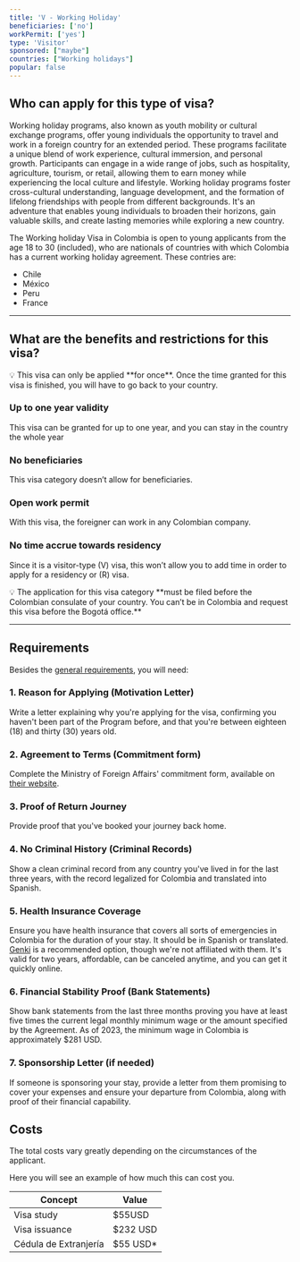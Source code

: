 ```yaml
---
title: 'V - Working Holiday'
beneficiaries: ['no']
workPermit: ['yes']
type: 'Visitor'
sponsored: ["maybe"]
countries: ["Working holidays"]
popular: false
---
```

## Who can apply for this type of visa?

Working holiday programs, also known as youth mobility or cultural exchange programs, offer young individuals the opportunity to travel and work in a foreign country for an extended period. These programs facilitate a unique blend of work experience, cultural immersion, and personal growth. Participants can engage in a wide range of jobs, such as hospitality, agriculture, tourism, or retail, allowing them to earn money while experiencing the local culture and lifestyle. Working holiday programs foster cross-cultural understanding, language development, and the formation of lifelong friendships with people from different backgrounds. It's an adventure that enables young individuals to broaden their horizons, gain valuable skills, and create lasting memories while exploring a new country.

The Working holiday Visa in Colombia is open to young applicants from the age 18 to 30 (included), who are nationals of countries with which Colombia has a current working holiday agreement. These contries are:

- Chile
- México
- Peru
- France

---

## What are the benefits and restrictions for this visa?

<aside>
💡 This visa can only be applied **for once**.
Once the time granted for this visa is finished, you will have to go back to your country.

</aside>

### **Up to one year validity**

This visa can be granted for up to one year, and you can stay in the country the whole year

### No **beneficiaries**

This visa category doesn’t allow for beneficiaries.

### Open **work permit**

With this visa, the foreigner can work in any Colombian company.

### **No time accrue towards residency**

Since it is a visitor-type (V) visa, this won’t allow you to add time in order to apply for a residency or (R) visa.

<aside>
💡 The application for this visa category **must be filed before the Colombian consulate of your country. You can’t be in Colombia and request this visa before the Bogotá office.**

</aside>

---

## Requirements

Besides the [general requirements](https://www.notion.so/General-visa-application-rules-1dc2c565143e4adb95086f993f184e36?pvs=21), you will need:

### 1. Reason for Applying (Motivation Letter)

Write a letter explaining why you're applying for the visa, confirming you haven't been part of the Program before, and that you're between eighteen (18) and thirty (30) years old.

### 2. Agreement to Terms (Commitment form)

Complete the Ministry of Foreign Affairs' commitment form, available on [their website](https://www.cancilleria.gov.co/sites/default/files/FOTOS2020/dp-fo-155_compromiso_de_respetar_la_finalidad_del_acuerdo_vacaciones_y_trabajo_v2_1_0.pdf).

### 3. Proof of Return Journey

Provide proof that you've booked your journey back home.

### 4. No Criminal History (Criminal Records)

Show a clean criminal record from any country you've lived in for the last three years, with the record legalized for Colombia and translated into Spanish.

### 5. Health Insurance Coverage

Ensure you have health insurance that covers all sorts of emergencies in Colombia for the duration of your stay. It should be in Spanish or translated. [Genki](https://genki.world/?with=capitaleme) is a recommended option, though we're not affiliated with them. It's valid for two years, affordable, can be canceled anytime, and you can get it quickly online.

### 6. Financial Stability Proof (Bank Statements)

Show bank statements from the last three months proving you have at least five times the current legal monthly minimum wage or the amount specified by the Agreement. As of 2023, the minimum wage in Colombia is approximately $281 USD.

### 7. Sponsorship Letter (if needed)

If someone is sponsoring your stay, provide a letter from them promising to cover your expenses and ensure your departure from Colombia, along with proof of their financial capability.

## Costs

The total costs vary greatly depending on the circumstances of the applicant. 

Here you will see an example of how much this can cost you.

| Concept | Value |
| --- | --- |
| Visa study | $55USD |
| Visa issuance | $232 USD |
| Cédula de Extranjería | $55 USD* |